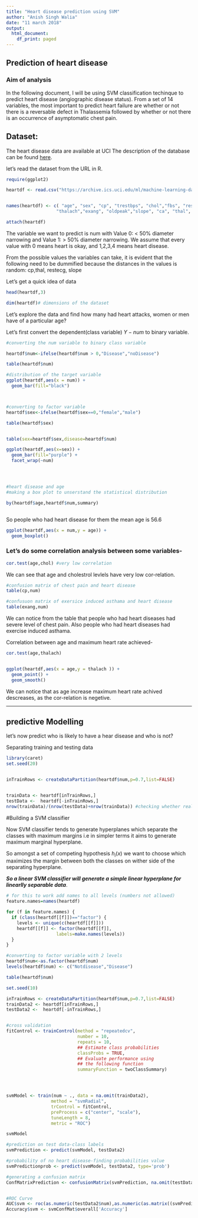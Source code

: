 ```yaml
---
title: "Heart disease prediction using SVM"
author: "Anish Singh Walia"
date: "11 march 2018"
output:
  html_document:
    df_print: paged
---
```



## Prediction of heart disease

### Aim of analysis

In the following document, I will be using SVM classification techinque to predict heart disease (angiographic disease status). From a set of 14 variables, the most important to predict heart failure are whether or not there is a reversable defect in Thalassemia followed by whether or not there is an occurrence of asymptomatic chest pain.


## Dataset:


The heart disease data are available at UCI The description of the database can be found [here](https://archive.ics.uci.edu/ml/machine-learning-databases/heart-disease/).



let's read the dataset from the URL in R.

```r
require(ggplot2)

heartdf <- read.csv("https://archive.ics.uci.edu/ml/machine-learning-databases/heart-disease/processed.cleveland.data",header=FALSE,sep=",",na.strings = '?')


names(heartdf) <- c( "age", "sex", "cp", "trestbps", "chol","fbs", "restecg",
                   "thalach","exang", "oldpeak","slope", "ca", "thal", "num")

attach(heartdf)
```

The variable we want to predict is num with Value 0: < 50% diameter narrowing and Value 1: > 50% diameter narrowing. We assume that every value with 0 means heart is okay, and 1,2,3,4 means heart disease.

From the possible values the variables can take, it is evident that the following need to be dummified because the distances in the values is random: cp,thal, restecg, slope

Let's get a quick idea of data


```r

head(heartdf,3)

dim(heartdf)# dimensions of the dataset

```


Let's explore the data and find how many had heart attacks, women or men have of a particular age?

Let's first convert the dependent(class variable) $Y-num$ to binary variable.  


```r
#converting the num variable to binary class variable 

heartdf$num<-ifelse(heartdf$num > 0,"Disease","noDisease")

table(heartdf$num)

#distribution of the target variable
ggplot(heartdf,aes(x = num)) +
  geom_bar(fill="black")



#converting to factor variable
heartdf$sex<-ifelse(heartdf$sex==0,"female","male")

table(heartdf$sex)


table(sex=heartdf$sex,disease=heartdf$num)

ggplot(heartdf,aes(x=sex)) +
  geom_bar(fill="purple") +
  facet_wrap(~num)




#heart disease and age
#making a box plot to unserstand the statistical distribution

by(heartdf$age,heartdf$num,summary)



```

So people who had heart disease for them the mean age is 56.6



```r

ggplot(heartdf,aes(x = num,y = age)) +
  geom_boxplot()

```


### Let's do some correlation analysis between some variables-

```r

cor.test(age,chol) #very low correlation

```
We can see that age and cholestrol levlels have very low cor-relation.


```r
#confusion matrix of chest pain and heart disease
table(cp,num)

#confusuon matrix of exersice induced asthama and heart disease
table(exang,num)


```

We can notice from the table that people who had heart diseases had severe level of chest pain.
Also people who had heart diseases had exercise induced asthama.


Correlation between age and maximum heart rate achieved-

```r
cor.test(age,thalach)


ggplot(heartdf,aes(x = age,y = thalach )) + 
  geom_point() + 
  geom_smooth()

```

We can notice that as age increase maximum heart rate achived descreases, as the cor-relation is negetive.


------------------------


## predictive Modelling


let's now predict who is likely to have a hear disease and who is not?


Separating training and testing data


```r
library(caret)
set.seed(20)


inTrainRows <- createDataPartition(heartdf$num,p=0.7,list=FALSE)


trainData <- heartdf[inTrainRows,]
testData <-  heartdf[-inTrainRows,]
nrow(trainData)/(nrow(testData)+nrow(trainData)) #checking whether really 70% -> OK

```





#Building a SVM classifier


Now SVM classifier tends to generate hyperplanes which separate the classes with maximum margins i.e in simpler terms it aims to generate maximum marginal hyperplane.

So amongst a set of competing hypothesis $h_i(x)$ we want to choose which maximizes the margin between both the classes on wither side of the separating hyperplane.

__*So a linear SVM classifier will generate a simple linear hyperplane for linearlly separable data*__.



```r

# for this to work add names to all levels (numbers not allowed)
feature.names=names(heartdf)

for (f in feature.names) {
  if (class(heartdf[[f]])=="factor") {
    levels <- unique(c(heartdf[[f]]))
    heartdf[[f]] <- factor(heartdf[[f]],
                   labels=make.names(levels))
  }
}

#converting to factor variable with 2 levels
heartdf$num<-as.factor(heartdf$num)
levels(heartdf$num) <- c("Notdisease","Disease")

table(heartdf$num)

set.seed(10)

inTrainRows <- createDataPartition(heartdf$num,p=0.7,list=FALSE)
trainData2 <- heartdf[inTrainRows,]
testData2 <-  heartdf[-inTrainRows,]


#cross validation
fitControl <- trainControl(method = "repeatedcv",
                           number = 10,
                           repeats = 10,
                           ## Estimate class probabilities
                           classProbs = TRUE,
                           ## Evaluate performance using
                           ## the following function
                           summaryFunction = twoClassSummary)




svmModel <- train(num ~ ., data = na.omit(trainData2),
                 method = "svmRadial",
                 trControl = fitControl,
                 preProcess = c("center", "scale"),
                 tuneLength = 8,
                 metric = "ROC")

svmModel

#prediction on test data-class labels
svmPrediction <- predict(svmModel, testData2)

#probability of no heart disease-finding probabilities value
svmPredictionprob <- predict(svmModel, testData2, type='prob')

#generating a confusion matrix
ConfMatrixPrediction <- confusionMatrix(svmPrediction, na.omit(testData2)$num)


#ROC Curve
AUC$svm <- roc(as.numeric(testData2$num),as.numeric(as.matrix((svmPredictionprob))))$auc
Accuracy$svm <- svmConfMat$overall['Accuracy']  


```

